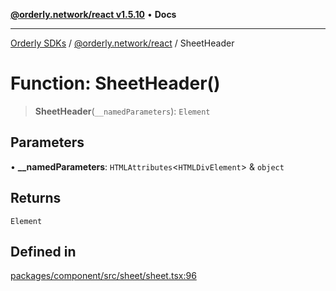 [**@orderly.network/react v1.5.10**](/sdks/tech-doc/@orderly.network/react/README) • **Docs**

***

[Orderly SDKs](/sdks/tech-doc/packages) / [@orderly.network/react](/sdks/tech-doc/@orderly.network/react/README) / SheetHeader

# Function: SheetHeader()

> **SheetHeader**(`__namedParameters`): `Element`

## Parameters

• **\_\_namedParameters**: `HTMLAttributes`\<`HTMLDivElement`\> & `object`

## Returns

`Element`

## Defined in

[packages/component/src/sheet/sheet.tsx:96](https://github.com/OrderlyNetwork/js-sdk/blob/554ae704783e3b83c40bb234a899e8f02987d9b6/packages/component/src/sheet/sheet.tsx#L96)
